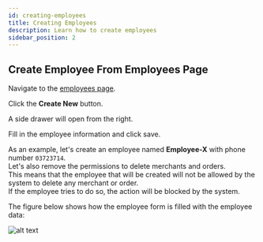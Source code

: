 ```yaml
---
id: creating-employees
title: Creating Employees
description: Learn how to create employees
sidebar_position: 2
---
```


## Create Employee From Employees Page

Navigate to the [employees page](https://parceltracer.app/employees).

Click the **Create New** button.

A side drawer will open from the right.

Fill in the employee information and click save.

As an example, let's create an employee named **Employee-X** with phone number `03723714`.\
Let's also remove the permissions to delete merchants and orders.\
This means that the employee that will be created will not be allowed by the system to delete any merchant or order.\
If the employee tries to do so, the action will be blocked by the system.

The figure below shows how the employee form is filled with the employee data:

![alt text](./media/create-employee-form.png)

